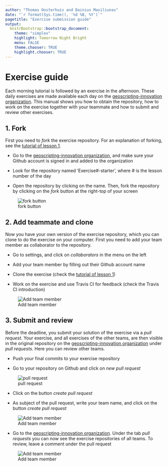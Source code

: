 ```yaml
---
author: "Thomas Oosterhuis and Dainius Masiliunas"
date: "`r format(Sys.time(), '%d %B, %Y')`"
pagetitle: "Exercise submission guide"
output:
  knitrBootstrap::bootstrap_document:
    theme: "simplex"
    highlight: Tomorrow Night Bright
    menu: FALSE
    theme.chooser: TRUE
    highlight.chooser: TRUE
---
```

# Exercise guide

Each morning tutorial is followed by an exercise in the afternoon. These daily exercises are made available each day on the [geoscripting-innovation organization](https://github.com/geoscripting-innovation). This manual shows you how to obtain the repository, how to work on the exercise together with your teammate and how to submit and review other exercises.

## 1. Fork
First you need to *fork* the exercise repository. For an explanation of forking, see the [tutorial of lesson 1](http://geoscripting-wur.github.io/RProjectManagement/). 

- Go to the [geoscripting-innovation organization](https://github.com/geoscripting-innovation), and make sure your Github account is signed in and added to the organization

- Look for the repository named 'Exercise#-starter', where # is the lesson number of the day

- Open the repository by clicking on the name. Then, fork the repository by clicking on the *fork* button at the right-top of your screen

![fork button](https://github.com/PTOoster/Exercise-Guide/blob/master/images/fork_button.png?raw=true)

## 2. Add teammate and clone

Now you have your own version of the exercise repository, which you can clone to do the exercise on your computer. First you need to add your team member as collaborator to the repository.  

- Go to settings, and click on *collaborators* in the menu on the left

- Add your team member by filling out their Github account name

- Clone the exercise (check the [tutorial of lesson 1](http://geoscripting-wur.github.io/RProjectManagement/))

- Work on the exercise and use Travis CI for feedback (check the Travis CI introduction)

![Add team member](https://github.com/PTOoster/Exercise-Guide/blob/master/images/team_member.png?raw=true)


## 3. Submit and review

Before the deadline, you submit your solution of the exercise via a *pull request*. Your exercise, and all exercises of the other teams, are then visible in the original repository on the [geoscripting-innovation organization](https://github.com/geoscripting-innovation) under *pull requests*. Here you can review other teams.

- Push your final commits to your exercise repository

- Go to your repository on Github and click on *new pull request* 

![pull request](https://github.com/PTOoster/Exercise-Guide/blob/master/images/pull_button.png?raw=true)

- Click on the button *create pull request*

- As subject of the pull request, write your team name, and click on the button *create pull request*

![Add team member](https://github.com/PTOoster/Exercise-Guide/blob/master/images/pull_request.png?raw=true)

- Go to the [geoscripting-innovation organization](https://github.com/geoscripting-innovation). Under the tab *pull requests* you can now see the exercise repositories of all teams. To review, leave a comment under the pull request

![Add team member](https://github.com/PTOoster/Exercise-Guide/blob/master/images/review.png?raw=true)
